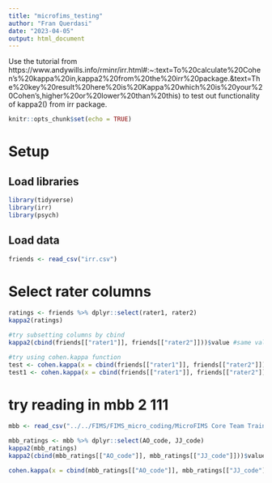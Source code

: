```yaml
---
title: "microfims_testing"
author: "Fran Querdasi"
date: "2023-04-05"
output: html_document
---
```

Use the tutorial from https://www.andywills.info/rminr/irr.html#:~:text=To%20calculate%20Cohen's%20kappa%20in,kappa2%20from%20the%20irr%20package.&text=The%20key%20result%20here%20is%20Kappa%20which%20is%20your%20Cohen's,higher%20or%20lower%20than%20this) to test out functionality of kappa2() from irr package. 
```r
knitr::opts_chunk$set(echo = TRUE)
```

# Setup
## Load libraries
```r
library(tidyverse)
library(irr)
library(psych)
```

## Load data
```r
friends <- read_csv("irr.csv")
```

# Select rater columns
```r
ratings <- friends %>% dplyr::select(rater1, rater2)
kappa2(ratings)

#try subsetting columns by cbind
kappa2(cbind(friends[["rater1"]], friends[["rater2"]]))$value #same value as with select

#try using cohen.kappa function
test <- cohen.kappa(x = cbind(friends[["rater1"]], friends[["rater2"]]))
test1 <- cohen.kappa(x = cbind(friends[["rater1"]], friends[["rater2"]]))$kappa
```

# try reading in mbb 2 111
```r
mbb <- read_csv("../../FIMS/FIMS_micro_coding/MicroFIMS Core Team Training/microFIMS_reliability_data/MBB_2_111_parent_agreement.csv")

mbb_ratings <- mbb %>% dplyr::select(AO_code, JJ_code)
kappa2(mbb_ratings)
kappa2(cbind(mbb_ratings[["AO_code"]], mbb_ratings[["JJ_code"]]))$value

cohen.kappa(x = cbind(mbb_ratings[["AO_code"]], mbb_ratings[["JJ_code"]]))$kappa
```

